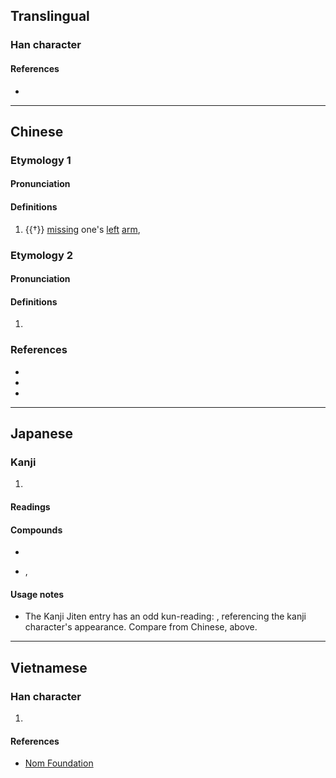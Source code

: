 {{character info/new}}
==Translingual==

===Han character===
{{Han char|rn=39|rad=子|as=00|sn=3|var=2|four=|canj=NNM,XNNM}}

====References====
* {{Han ref|kx=0277.080|dkj=06932|dj=0544.020|hdz=21008.011|uh=5B52|ud=23378}}

----

==Chinese==

===Etymology 1===
{{zh-forms}}

====Pronunciation====
{{zh-pron
|m=jué
|c=kyut3
|mc=y
|oc=y
|cat=a
}}

====Definitions====
{{zh-hanzi}}

# {{†}} [[missing]] one's [[left]] [[arm]], {{zh-alt-form|孓|tr=-}}

===Etymology 2===
{{zh-forms}}

====Pronunciation====
{{zh-pron
|m=gǒng
|c=gung2
|mc=
|oc=
|cat=
}}

====Definitions====
{{zh-hanzi}}

# {{zh-only|孑孒}}

===References===
* {{R:twedu|C02431}}
* {{R:yue:jyut.net|廣州音字彙 (1962)}}
* {{R:yue:Jyutping Database}}

----

==Japanese==

===Kanji===
{{ja-kanji|grade=|rs=子00}}

# {{defn|lang=ja|sort=子00}}

====Readings====
{{ja-readings
|goon=かち
|kanon=けつ
|kanyoon=きょう<きよう
|on=く, くつ
|kun=ぼうふら-, みじか-い
}}

====Compounds====
* {{ja-r|孑孒|ぼうふら|[[mosquito]] [[larva]]}}
* {{ja-r|孑孑|ぼうふら}}, {{ja-r|孑%孑|けつ%けつ}}

====Usage notes====
* The Kanji Jiten entry has an odd kun-reading: {{ja-r|ひだりのうでがない|ひだり の うで が ない|missing one's left arm}}, referencing the kanji character's appearance. Compare from Chinese, above.

----

==Vietnamese==

===Han character===
{{vi-readings|rs=子00|hanviet=kiết}}

# {{defn|lang=vi|sort=子00}}

====References====
* [http://nomfoundation.org/common/nom_details.php?codepoint=5b52 Nom Foundation]